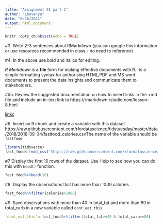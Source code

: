 ```yaml
---
title: "Assignment 01 part 1"
author: "Lhavanya"
date: "6/15/2021"
output: html_document
---
```


```r
knitr::opts_chunk$set(echo = TRUE)
```



#3. Write 2-3 sentences about RMarkdown (you can google this information or use resources recommended in class - no need to reference)

#4. In the above use bold and italics for editing.


*R Markdown* is a **file** form for making effective documents with R. Its a simple formatting syntax for authorising HTML,PDF and MS word documents to present the data insights and communicate them to stakeholders.


#55. Review the suggested documentation on how to insert links in the .rmd file and include an in-text link to https://rmarkdown.rstudio.com/lesson-8.html


[links](https://rmarkdown.rstudio.com/lesson-8.html)

#6. Insert an R chunk and create a variable with this dataset
https://raw.githubusercontent.com/rfordatascience/tidytuesday/master/data/2018/2018-09-04/fastfood_calories.csvThe name of the variable should be `fastfood`


```r
library(tidyverse)
fast_food<-read_csv("https://raw.githubusercontent.com/rfordatascience/tidytuesday/master/data/2018/2018-09-04/fastfood_calories.csv")
```

#7 Display the first 10 rows of the dataset. Use Help to see how you can do this with `head()` function.

```r
fast_food%>%head(10)


```

#8. Display the observations that has more than 1000 calories
```r
fast_food%>%filter(calories>1000)
```

#9. Save observations with more than 40 in total_fat and more than 80 in total_carb in a new variable called `dont_eat_this`

```r
`dont_eat_this`<-fast_food%>%filter(total_fat>=40 & total_carb>=80)
```

